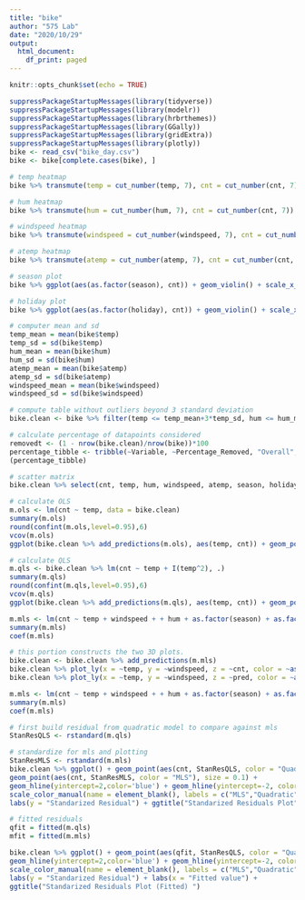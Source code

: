 ```yaml
---
title: "bike"
author: "575 Lab"
date: "2020/10/29"
output:
  html_document:
    df_print: paged
---
```


```r
knitr::opts_chunk$set(echo = TRUE)
```


```r
suppressPackageStartupMessages(library(tidyverse))
suppressPackageStartupMessages(library(modelr))
suppressPackageStartupMessages(library(hrbrthemes))
suppressPackageStartupMessages(library(GGally))
suppressPackageStartupMessages(library(gridExtra))
suppressPackageStartupMessages(library(plotly))
bike <- read_csv("bike_day.csv")
bike <- bike[complete.cases(bike), ]
```


```r
# temp heatmap
bike %>% transmute(temp = cut_number(temp, 7), cnt = cut_number(cnt, 7)) %>% count(temp, cnt) %>% ggplot(aes(temp, cnt)) + geom_tile(aes(fill = n)) + scale_x_discrete(labels = abbreviate) + scale_fill_viridis_c()

# hum heatmap
bike %>% transmute(hum = cut_number(hum, 7), cnt = cut_number(cnt, 7)) %>% count(hum, cnt) %>% ggplot(aes(hum, cnt)) + geom_tile(aes(fill = n)) + scale_x_discrete(labels = abbreviate) + scale_fill_viridis_c()

# windspeed heatmap
bike %>% transmute(windspeed = cut_number(windspeed, 7), cnt = cut_number(cnt, 7)) %>% count(windspeed, cnt) %>% ggplot(aes(windspeed, cnt)) + geom_tile(aes(fill = n)) + scale_x_discrete(labels = abbreviate) + scale_fill_viridis_c()

# atemp heatmap
bike %>% transmute(atemp = cut_number(atemp, 7), cnt = cut_number(cnt, 7)) %>% count(atemp, cnt) %>% ggplot(aes(atemp, cnt)) + geom_tile(aes(fill = n)) + scale_x_discrete(labels = abbreviate) + scale_fill_viridis_c()

# season plot
bike %>% ggplot(aes(as.factor(season), cnt)) + geom_violin() + scale_x_discrete(labels = abbreviate)

# holiday plot
bike %>% ggplot(aes(as.factor(holiday), cnt)) + geom_violin() + scale_x_discrete(labels = abbreviate)
```


```r
# computer mean and sd
temp_mean = mean(bike$temp)
temp_sd = sd(bike$temp)
hum_mean = mean(bike$hum)
hum_sd = sd(bike$hum)
atemp_mean = mean(bike$atemp)
atemp_sd = sd(bike$atemp)
windspeed_mean = mean(bike$windspeed)
windspeed_sd = sd(bike$windspeed)

# compute table without outliers beyond 3 standard deviation
bike.clean <- bike %>% filter(temp <= temp_mean+3*temp_sd, hum <= hum_mean+3*hum_sd, atemp <= atemp_mean+3*atemp_sd, windspeed <= windspeed_mean+3*windspeed_sd)

# calculate percentage of datapoints considered
removedt <- (1 - nrow(bike.clean)/nrow(bike))*100
percentage_tibble <- tribble(~Variable, ~Percentage_Removed, "Overall", removedt)
(percentage_tibble)
```


```r
# scatter matrix
bike.clean %>% select(cnt, temp, hum, windspeed, atemp, season, holiday) %>% ggpairs(lower = list(continuous = wrap("points", alpha = 0.3, size=0.1)))
```


```r
# calculate OLS
m.ols <- lm(cnt ~ temp, data = bike.clean)
summary(m.ols)
round(confint(m.ols,level=0.95),6)
vcov(m.ols)
ggplot(bike.clean %>% add_predictions(m.ols), aes(temp, cnt)) + geom_point(size = 0.1) + geom_line(aes(y=pred), color = "blue")
```


```r
# calculate QLS
m.qls <- bike.clean %>% lm(cnt ~ temp + I(temp^2), .)
summary(m.qls)
round(confint(m.qls,level=0.95),6)
vcov(m.qls)
ggplot(bike.clean %>% add_predictions(m.qls), aes(temp, cnt)) + geom_point(size = 0.1) + geom_line(aes(y=pred), color = "blue")
```


```r
m.mls <- lm(cnt ~ temp + windspeed + + hum + as.factor(season) + as.factor(holiday) - 1, data = bike.clean)
summary(m.mls)
coef(m.mls)
```


```r
# this portion constructs the two 3D plots.
bike.clean <- bike.clean %>% add_predictions(m.mls)
bike.clean %>% plot_ly(x = ~temp, y = ~windspeed, z = ~cnt, color = ~as.factor(season), colors = c('Orange', 'Purple')) %>% add_markers(size = 4)
bike.clean %>% plot_ly(x = ~temp, y = ~windspeed, z = ~pred, color = ~as.factor(season), colors = c('#BF382A', '#0C4B8E')) %>% add_markers(size = 4)
```


```r
m.mls <- lm(cnt ~ temp + windspeed + + hum + as.factor(season) + as.factor(holiday) + temp:hum + temp:windspeed + hum:windspeed - 1, data = bike.clean)
summary(m.mls)
coef(m.mls)
```


```r
# first build residual from quadratic model to compare against mls
StanResQLS <- rstandard(m.qls)

# standardize for mls and plotting
StanResMLS <- rstandard(m.mls)
bike.clean %>% ggplot() + geom_point(aes(cnt, StanResQLS, color = "Quadratic"), size = 0.1) +
geom_point(aes(cnt, StanResMLS, color = "MLS"), size = 0.1) +
geom_hline(yintercept=2,color='blue') + geom_hline(yintercept=-2, color='blue') +
scale_color_manual(name = element_blank(), labels = c("MLS","Quadratic"), values = c("red","blue")) +
labs(y = "Standarized Residual") + ggtitle("Standarized Residuals Plot")

# fitted residuals
qfit = fitted(m.qls)
mfit = fitted(m.mls)

bike.clean %>% ggplot() + geom_point(aes(qfit, StanResQLS, color = "Quadratic"), size = 0.1) + geom_point(aes(mfit, StanResMLS, color = "MLS"), size = 0.1) +
geom_hline(yintercept=2,color='blue') + geom_hline(yintercept=-2, color='blue') +
scale_color_manual(name = element_blank(), labels = c("MLS","Quadratic"), values = c("red","blue")) +
labs(y = "Standarized Residual") + labs(x = "Fitted value") +
ggtitle("Standarized Residuals Plot (Fitted) ")
```